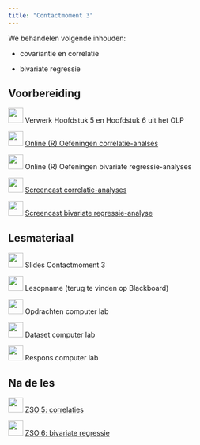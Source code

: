 ```yaml
---
title: "Contactmoment 3"
---
```


We behandelen volgende inhouden:

-   covariantie en correlatie

-   bivariate regressie

## Voorbereiding

![](/images/icons/book.png){width="30"} Verwerk Hoofdstuk 5 en Hoofdstuk 6 uit het OLP

![](/images/icons/singletutorial.png){width="30"} [Online (R) Oefeningen correlatie-analses](/Zelftest_correlaties.qmd)

![](/images/icons/singletutorial.png){width="30"} Online (R) Oefeningen bivariate regressie-analyses

![](/images/icons/zz_video_camera.png){width="30"} [Screencast correlatie-analyses](https://mediasite.uantwerpen.be/Mediasite/Channel/statistiek-b-public/watch/c1205c7fb4214396b4e5d5ba0e7275de1d)

![](/images/icons/zz_video_camera.png){width="30"} [Screencast bivariate regressie-analyse](https://mediasite.uantwerpen.be/Mediasite/Channel/statistiek-b-public/watch/bc68fd9c2ac44c4a822f6585022a55101d)

## Lesmateriaal

![](/images/icons/zz_slides.png){width="30"} Slides Contactmoment 3

![](/images/icons/zz_video_camera.png){width="30"} Lesopname (terug te vinden op Blackboard)

![](/images/icons/guided-practice.png){width="30"} Opdrachten computer lab

![](/images/icons/data.png){width="30"} Dataset computer lab

![](/images/icons/worked-example.png){width="30"} Respons computer lab

## Na de les

![](/images/icons/singlelab.png){width="30"} [ZSO 5: correlaties](/ZSO/ZSO5.qmd)

![](/images/icons/singlelab.png){width="30"} [ZSO 6: bivariate regressie](/ZSO/ZSO6.qmd)
